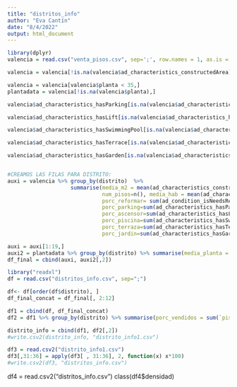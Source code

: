 ---
title: "distritos_info"
author: "Eva Cantín"
date: "8/4/2022"
output: html_document
---

```{r setup, include=FALSE}
library(dplyr)
valencia = read.csv("venta_pisos.csv", sep=';', row.names = 1, as.is = FALSE)

valencia = valencia[!is.na(valencia$ad_characteristics_constructedArea),]

valencia = valencia[valencia$planta < 35,]
plantadata = valencia[!is.na(valencia$planta),]

valencia$ad_characteristics_hasParking[is.na(valencia$ad_characteristics_hasParking)] = 0

valencia$ad_characteristics_hasLift[is.na(valencia$ad_characteristics_hasLift)] = 0

valencia$ad_characteristics_hasSwimmingPool[is.na(valencia$ad_characteristics_hasSwimmingPool)] = 0

valencia$ad_characteristics_hasTerrace[is.na(valencia$ad_characteristics_hasTerrace)] = 0

valencia$ad_characteristics_hasGarden[is.na(valencia$ad_characteristics_hasGarden)] = 0


#CREAMOS LAS FILAS PARA DISTRITO:
auxi = valencia %>% group_by(distrito)  %>%
                    summarise(media_m2 = mean(ad_characteristics_constructedArea), 
                              num_pisos=n(), media_hab = mean(ad_characteristics_roomNumber), 
                              porc_reformar= sum(ad_condition_isNeedsRenovating==1)/n()*100,                               porc_inmobiliaria=sum(ad_owner_type==2)/num_pisos*100,
                              porc_parking=sum(ad_characteristics_hasParking==1)/n()*100,
                              porc_ascensor=sum(ad_characteristics_hasLift==1)/n()*100,
                              porc_piscina=sum(ad_characteristics_hasSwimmingPool==1)/n()*100,
                              porc_terraza=sum(ad_characteristics_hasTerrace)/n()*100,
                              porc_jardin=sum(ad_characteristics_hasGarden)/n()*100)

auxi = auxi[1:19,]
auxi2 = plantadata %>% group_by(distrito) %>% summarise(media_planta = mean(planta))
df_final = cbind(auxi, auxi2[,2])
```

```{r juntamos}
library("readxl")
df = read.csv("distritos_info.csv", sep=";")

df<- df[order(df$distrito), ]
df_final_concat = df_final[, 2:12]

df1 = cbind(df, df_final_concat)
df2 = df1 %>% group_by(distrito) %>% summarise(porc_vendidos = sum(`pisos vendidos`/num_pisos*100))

distrito_info = cbind(df1, df2[,2])
#write.csv2(distrito_info, "distrito_info1.csv")
```

```{r excel adri}
df3 = read.csv2("distrito_info1.csv")
df3[,31:36] = apply(df3[ , 31:36], 2, function(x) x*100)
#write.csv2(df3, "distritos_info.csv")
```


df4 = read.csv2("distritos_info.csv")
class(df4$densidad)

